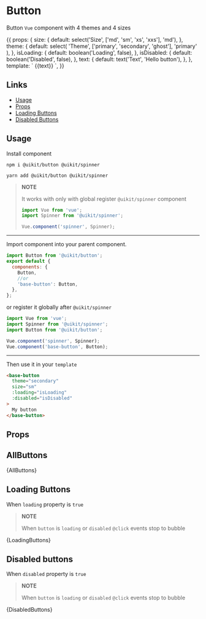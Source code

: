 
<Meta title="Button" component={Button} />

# Button

Button `Vue` component with 4 themes and 4 sizes

<Preview>
  <Story name="default" decorators={[withKnobs]} height="70px">
    {{
      props: {
        size: {
          default: select('Size', ['md', 'sm', 'xs', 'xxs'], 'md'),
        },
        theme: {
          default: select(
            'Theme',
            ['primary', 'secondary', 'ghost'],
            'primary'
          ),
        },
        isLoading: {
          default: boolean('Loading', false),
        },
        isDisabled: {
          default: boolean('Disabled', false),
        },
        text: {
          default: text('Text', 'Hello button'),
        },
      },
      template: `
        <base-button
          :size="size"
          :theme="theme"
          :loading="isLoading"
          :disabled="isDisabled"
        >
          {{text}}
        </base-button>`,
    }}
  </Story>
</Preview>

## Links

- [Usage](#usage)
- [Props](#props)
- [Loading Buttons](#loading-buttons)
- [Disabled Buttons](#disabled-buttons)

## Usage

Install component

```
npm i @uikit/button @uikit/spinner

yarn add @uikit/button @uikit/spinner
```

> **NOTE**
>
> It works with only with global register `@uikit/spinner` component
>
> ```js
> import Vue from 'vue';
> import Spinner from '@uikit/spinner';
>
> Vue.component('spinner', Spinner);
> ```

---

Import component into your parent component.

```js
import Button from '@uikit/button';
export default {
  components: {
    Button,
    //or
    'base-button': Button,
  },
};
```

or register it globally after `@uikit/spinner`

```js
import Vue from 'vue';
import Spinner from '@uikit/spinner';
import Button from '@uikit/button';

Vue.component('spinner', Spinner);
Vue.component('base-button', Button);
```

---

Then use it in your `template`

```html
<base-button
  theme="secondary"
  size="sm"
  :loading="isLoading"
  :disabled="isDisabled"
>
  My button
</base-button>
```

## Props

<Props of={Button} />

## AllButtons

<Preview>
  <Story name="all" height="350px">
    {AllButtons}
  </Story>
</Preview>

## Loading Buttons

When `loading` property is `true`

> **NOTE**
>
> When `button` is `loading` or `disabled` `@click` events stop to bubble

<Preview>
  <Story height="350px" name="loading">
    {LoadingButtons}
  </Story>
</Preview>

## Disabled buttons

When `disabled` property is `true`

> **NOTE**
>
> When `button` is `loading` or `disabled` `@click` events stop to bubble

<Preview>
  <Story height="350px" name="disabled">
    {DisabledButtons}
  </Story>
</Preview>
